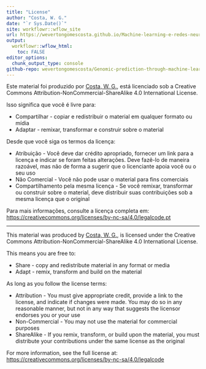 ```yaml
---
title: "License"
author: "Costa, W. G."
date: "`r Sys.Date()`"
site: workflowr::wflow_site
url: https://wevertongomescosta.github.io/Machine-learning-e-redes-neurais-artificiais-no-melhoramento-genetico-do-cafeeiro//
output:
  workflowr::wflow_html:
    toc: FALSE
editor_options:
  chunk_output_type: console
github-repo: wevertongomescosta/Genomic-prediction-through-machine-learning-and-neural-networks-for-traits-with-epistasis
---
```


Este material foi produzido por [Costa, W. G.](https://github.com/WevertonGomesCosta), está licenciado sob a Creative Commons Attribution-NonCommercial-ShareAlike 4.0 International License.

Isso significa que você é livre para:

- Compartilhar - copiar e redistribuir o material em qualquer formato ou mídia
- Adaptar - remixar, transformar e construir sobre o material

Desde que você siga os termos da licença:

- Atribuição - Você deve dar crédito apropriado, fornecer um link para a licença e indicar se foram feitas alterações. Deve fazê-lo de maneira razoável, mas não de forma a sugerir que o licenciante apoia você ou o seu uso
- Não Comercial - Você não pode usar o material para fins comerciais
- Compartilhamento pela mesma licença - Se você remixar, transformar ou construir sobre o material, deve distribuir suas contribuições sob a mesma licença que o original

Para mais informações, consulte a licença completa em:  
[https://creativecommons.org/licenses/by-nc-sa/4.0/legalcode.pt](https://creativecommons.org/licenses/by-nc-sa/4.0/legalcode.pt)

---

This material was produced by [Costa, W. G.](https://github.com/WevertonGomesCosta), is licensed under the Creative Commons Attribution-NonCommercial-ShareAlike 4.0 International License.

This means you are free to:

- Share - copy and redistribute material in any format or media
- Adapt - remix, transform and build on the material

As long as you follow the license terms:

- Attribution - You must give appropriate credit, provide a link to the license, and indicate if changes were made. You may do so in any reasonable manner, but not in any way that suggests the licensor endorses you or your use
- Non-Commercial - You may not use the material for commercial purposes
- ShareAlike - If you remix, transform, or build upon the material, you must distribute your contributions under the same license as the original

For more information, see the full license at:  
[https://creativecommons.org/licenses/by-nc-sa/4.0/legalcode](https://creativecommons.org/licenses/by-nc-sa/4.0/legalcode)